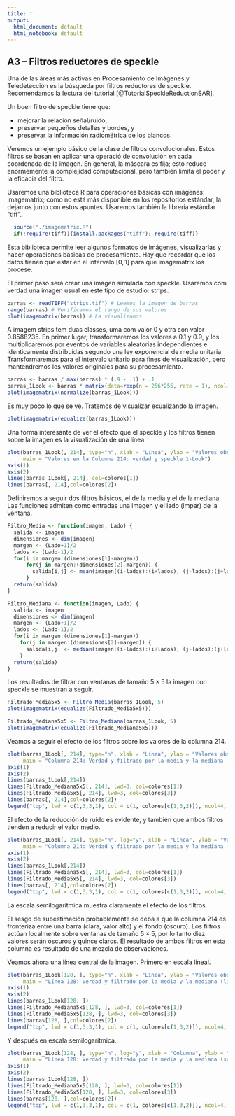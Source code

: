 ```yaml
---
title: ''
output:
  html_document: default
  html_notebook: default
---
```


## A3 -- Filtros reductores de speckle

Una de las áreas más activas en Procesamiento de Imágenes y Teledetección es la búsqueda por filtros reductores de speckle.
Recomendamos la lectura del tutorial [@TutorialSpeckleReductionSAR].

Un buen filtro de speckle tiene que:

- mejorar la relación señal/ruido,
- preservar pequeños detalles y bordes, y
- preservar la información radiométrica de los blancos.

Veremos un ejemplo básico de la clase de filtros convolucionales.
Estos filtros se basan en aplicar una operació de convolución en cada coordenada de la imagen.
En general, la máscara es fija; esto reduce enormemente la complejidad computacional, pero también limita el poder y la eficacia del filtro.

Usaremos una biblioteca R para operaciones básicas con imágenes: imagematrix; como no está más disponible en los repositorios estándar, la dejamos junto con estos apuntes.
Usaremos también la librería estándar "tiff".

```r
  source("./imagematrix.R")
  if(!require(tiff)){install.packages("tiff"); require(tiff)}

```

Esta biblioteca permite leer algunos formatos de imágenes, visualizarlas y hacer operaciones básicas de procesamiento.
Hay que recordar que los datos tienen que estar en el intervalo $[0,1]$ para que imagematrix los procese.

El primer paso será crear una imagen simulada con speckle.
Usaremos com verdad una imagen usual en este tipo de estudio: strips.

```r
barras <- readTIFF("strips.tif") # Leemos la imagen de barras
range(barras) # Verificamos el rango de sus valores
plot(imagematrix(barras)) # La visualizamos
```

A imagem strips tem duas classes, uma com valor $0$ y otra con valor $0.8588235$.
En primer lugar, transformaremos los valores a $0.1$ y $0.9$, y los multiplicaremos por eventos de variables aleatorias independientes e identicamente distribuídas segundo una ley exponencial de media unitaria.
Transformaremos para el intervalo unitario para fines de visualización, pero mantendremos los valores originales para su procesamiento.

```r
barras <- barras / max(barras) * (.9 - .1) + .1
barras_1Look <- barras * matrix(data=rexp(n = 256*256, rate = 1), ncol=256, nrow = 256)
plot(imagematrix(normalize(barras_1Look)))
```

Es muy poco lo que se ve.
Tratemos de visualizar ecualizando la imagen.

```r
plot(imagematrix(equalize(barras_1Look)))
```

Una forma interesante de ver el efecto que el speckle y los filtros tienen sobre la imagen es la visualización de una línea.

```r
plot(barras_1Look[, 214], type="n", xlab = "Línea", ylab = "Valores observados", axes = FALSE,
     main = "Valores en la Columna 214: verdad y speckle 1-Look")
axis(1)
axis(2)
lines(barras_1Look[, 214], col=colores[1])
lines(barras[, 214],col=colores[2])
```

Definiremos a seguir dos filtros básicos, el de la media y el de la mediana.
Las funciones admiten como entradas una imagen y el lado (impar) de la ventana.

```r
Filtro_Media <- function(imagen, Lado) {
  salida <- imagen
  dimensiones <- dim(imagen)
  margen <- (Lado+1)/2
  lados <- (Lado-1)/2
  for(i in margen:(dimensiones[1]-margen))
      for(j in margen:(dimensiones[2]-margen)) {
        salida[i,j] <- mean(imagen[(i-lados):(i+lados), (j-lados):(j+lados)])
      }
  return(salida)
}

Filtro_Mediana <- function(imagen, Lado) {
  salida <- imagen
  dimensiones <- dim(imagen)
  margen <- (Lado+1)/2
  lados <- (Lado-1)/2
  for(i in margen:(dimensiones[1]-margen))
    for(j in margen:(dimensiones[2]-margen)) {
      salida[i,j] <- median(imagen[(i-lados):(i+lados), (j-lados):(j+lados)])
    }
  return(salida)
}
```

Los resultados de filtrar con ventanas de tamaño $5\times 5$ la imagen con speckle se muestran a seguir.

```r
Filtrado_Media5x5 <- Filtro_Media(barras_1Look, 5)
plot(imagematrix(equalize(Filtrado_Media5x5)))
```

```r
Filtrado_Mediana5x5 <- Filtro_Mediana(barras_1Look, 5)
plot(imagematrix(equalize(Filtrado_Mediana5x5)))
```

Veamos a seguir el efecto de los filtros sobre los valores de la columna 214.

```r
plot(barras_1Look[, 214], type="n", xlab = "Línea", ylab = "Valores observados", axes = FALSE,
     main = "Columna 214: Verdad y filtrado por la media y la mediana (lineal)")
axis(1)
axis(2)
lines(barras_1Look[,214])
lines(Filtrado_Mediana5x5[, 214], lwd=3, col=colores[1])
lines(Filtrado_Media5x5[, 214], lwd=3, col=colores[3])
lines(barras[, 214],col=colores[2])
legend("top", lwd = c(1,3,3,1), col = c(1, colores[c(1,3,2)]), ncol=4, legend = c("Speckle", "Mediana", "Media", "Verdad"))
```

El efecto de la reducción de ruido es evidente, y también que ambos filtros tienden a reducir el valor medio.

```r
plot(barras_1Look[, 214], type="n", log="y", xlab = "Línea", ylab = "Valores observados", axes = FALSE,
     main = "Columna 214: Verdad y filtrado por la media y la mediana (semilogarítmico)")
axis(1)
axis(2)
lines(barras_1Look[,214])
lines(Filtrado_Mediana5x5[, 214], lwd=3, col=colores[1])
lines(Filtrado_Media5x5[, 214], lwd=3, col=colores[3])
lines(barras[, 214],col=colores[2])
legend("top", lwd = c(1,3,3,1), col = c(1, colores[c(1,3,2)]), ncol=4, legend = c("Speckle", "Mediana", "Media", "Verdad"))
```

La escala semilogarítmica muestra claramente el efecto de los filtros.

El sesgo de subestimación probablemente se deba a que la columna 214 es fronteriza entre una barra (clara, valor alto) y el fondo (oscuro).
Los filtros actúan localmente sobre ventanas de tamaño $5\times5$, por lo tanto diez valores serán oscuros y quince claros.
El resultado de ambos filtros en esta columna es resultado de una mezcla de observaciones.

Veamos ahora una línea central de la imagen.
Primero en escala lineal.

```r
plot(barras_1Look[128, ], type="n", xlab = "Línea", ylab = "Valores observados", axes = FALSE,
     main = "Línea 128: Verdad y filtrado por la media y la mediana (lineal)")
axis(1)
axis(2)
lines(barras_1Look[128, ])
lines(Filtrado_Mediana5x5[128, ], lwd=3, col=colores[1])
lines(Filtrado_Media5x5[128, ], lwd=3, col=colores[3])
lines(barras[128, ],col=colores[2])
legend("top", lwd = c(1,3,3,1), col = c(1, colores[c(1,3,2)]), ncol=4, legend = c("Speckle", "Mediana", "Media", "Verdad"))
```

Y después en escala semilogarítmica.

```r
plot(barras_1Look[128, ], type="n", log="y", xlab = "Columna", ylab = "Valores observados", axes = FALSE,
     main = "Línea 128: Verdad y filtrado por la media y la mediana (semilogarítmico)")
axis(1)
axis(2)
lines(barras_1Look[128, ])
lines(Filtrado_Mediana5x5[128, ], lwd=3, col=colores[1])
lines(Filtrado_Media5x5[128, ], lwd=3, col=colores[3])
lines(barras[128, ],col=colores[2])
legend("top", lwd = c(1,3,3,1), col = c(1, colores[c(1,3,2)]), ncol=4, legend = c("Speckle", "Mediana", "Media", "Verdad"))
```

